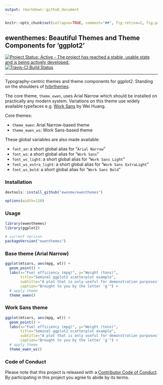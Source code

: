 ```yaml
---
output: rmarkdown::github_document
---
```

```r
knitr::opts_chunk$set(collapse=TRUE, comment="##", fig.retina=2, fig.path = "README_figs/README-")
```

## ewenthemes: Beautiful Themes and Theme Components for 'ggplot2'

[![Project Status: Active - The project has reached a stable, usable state and is being actively developed.](http://www.repostatus.org/badges/0.1.0/active.svg)](http://www.repostatus.org/#active)
[![Travis-CI Build Status](https://travis-ci.org/ewenme/ewenthemes.svg?branch=master)](https://travis-ci.org/ewenme/ewenthemes)

----

Typography-centric themes and theme components for ggplot2. Standing on the shoulders of [hrbrthemes](https://github.com/hrbrmstr/hrbrthemes). 

The core theme, `theme_ewen`, uses Arial Narrow which should be installed on practically any modern system. Variations on this theme use widely available typefaces e.g. [Work Sans](https://github.com/weiweihuanghuang/Work-Sans) by Wei Huang.

Core themes:

- `theme_ewen`: Arial Narrow-based theme
- `theme_ewen_ws`: Work Sans-based theme

These global variables are also made available:

- `font_an`: a short global alias for "`Arial Narrow`"
- `font_ws`: a short global alias for "`Work Sans`"
- `font_ws_light`: a short global alias for "`Work Sans Light`"
- `font_ws_extra_light`: a short global alias for "`Work Sans ExtraLight`"
- `font_ws_bold`: a short global alias for "`Work Sans Bold`"


### Installation

```r
devtools::install_github("ewenme/ewenthemes")
```

```r
options(width=120)
```

### Usage

```r
library(ewenthemes)
library(ggplot2)

# current verison
packageVersion("ewenthemes")
```

### Base theme (Arial Narrow)

```r
ggplot(mtcars, aes(mpg, wt)) +
  geom_point() +
  labs(x="Fuel efficiency (mpg)", y="Weight (tons)",
       title="Seminal ggplot2 scatterplot example",
       subtitle="A plot that is only useful for demonstration purposes",
       caption="Brought to you by the letter 'g'") + 
  # apply theme
  theme_ewen()
```

### Work Sans theme

```r
ggplot(mtcars, aes(mpg, wt)) +
  geom_point() +
  labs(x="Fuel efficiency (mpg)", y="Weight (tons)",
       title="Seminal ggplot2 scatterplot example",
       subtitle="A plot that is only useful for demonstration purposes",
       caption="Brought to you by the letter 'g'") + 
  # apply theme
  theme_ewen_ws()
```

### Code of Conduct

Please note that this project is released with a [Contributor Code of Conduct](CONDUCT.md). By participating in this project you agree to abide by its terms.

